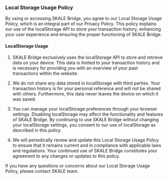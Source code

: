 ### Local Storage Usage Policy

By using or accessing SKALE Bridge, you agree to our Local Storage Usage Policy, which is an integral part of our Privacy Policy. This policy explains our use of the localStorage API to store your transaction history, enhancing your user experience and ensuring the proper functioning of SKALE Bridge.

#### LocalStorage Usage

1. SKALE Bridge exclusively uses the localStorage API to store and retrieve data on your device. This data is limited to your transaction history and is necessary for providing you with an overview of your past transactions within the website.

2. We do not share any data stored in localStorage with third parties. Your transaction history is for your personal reference and will not be shared with others. Furthermore, this data never leaves the device on which it was saved.

3. You can manage your localStorage preferences through your browser settings. Disabling localStorage may affect the functionality and features of SKALE Bridge. By continuing to use SKALE Bridge without changing your localStorage settings, you consent to our use of localStorage as described in this policy.

4. We will periodically review and update this Local Storage Usage Policy to ensure that it remains current and in compliance with applicable laws and regulations. Your continued use of SKALE Bridge constitutes your agreement to any changes or updates to this policy.

If you have any questions or concerns about our Local Storage Usage Policy, please contact SKALE team.
